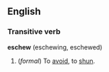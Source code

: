 ==English==
===Transitive verb===
'''eschew''' (eschewing, eschewed)

#(''formal'') To [[avoid]], to [[shun]].